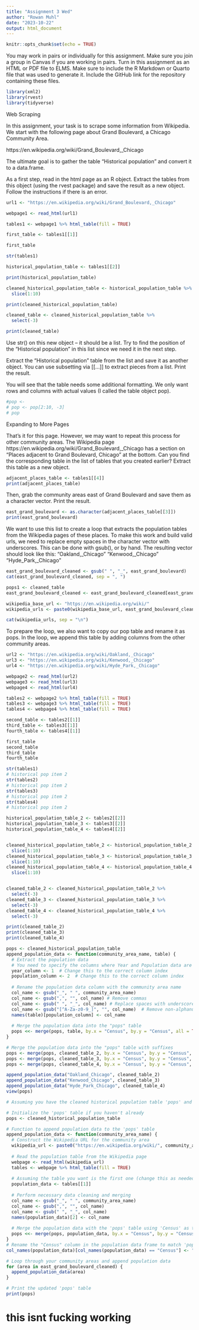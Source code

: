 ```yaml
---
title: "Assignment 3 Wed"
author: "Rowan Muhl"
date: "2023-10-22"
output: html_document
---
```


```r
knitr::opts_chunk$set(echo = TRUE)
```

You may work in pairs or individually for this assignment. Make sure you join a group in Canvas if you are working in pairs. Turn in this assignment as an HTML or PDF file to ELMS. Make sure to include the R Markdown or Quarto file that was used to generate it. Include the GitHub link for the repository containing these files.

```r
library(xml2)
library(rvest)
library(tidyverse)
```

Web Scraping

In this assignment, your task is to scrape some information from Wikipedia. We start with the following page about Grand Boulevard, a Chicago Community Area.

https://en.wikipedia.org/wiki/Grand_Boulevard,_Chicago

The ultimate goal is to gather the table "Historical population" and convert it to a data.frame.

As a first step, read in the html page as an R object. Extract the tables from this object (using the rvest package) and save the result as a new object. Follow the instructions if there is an error.

```r
url1 <- "https://en.wikipedia.org/wiki/Grand_Boulevard,_Chicago"

webpage1 <- read_html(url1)

tables1 <- webpage1 %>% html_table(fill = TRUE)

first_table <- tables1[[1]]

first_table

str(tables1)

historical_population_table <- tables1[[2]]

print(historical_population_table)

cleaned_historical_population_table <- historical_population_table %>%
  slice(1:10)

print(cleaned_historical_population_table)

cleaned_table <- cleaned_historical_population_table %>%
  select(-3)

print(cleaned_table)
```

Use str() on this new object -- it should be a list. Try to find the position of the "Historical population" in this list since we need it in the next step.

Extract the "Historical population" table from the list and save it as another object. You can use subsetting via [[…]] to extract pieces from a list. Print the result.

You will see that the table needs some additional formatting. We only want rows and columns with actual values (I called the table object pop).

```r
#pop <-
# pop <- pop[2:10, -3]
# pop
```

Expanding to More Pages

That's it for this page. However, we may want to repeat this process for other community areas. The Wikipedia page https://en.wikipedia.org/wiki/Grand_Boulevard,_Chicago has a section on "Places adjacent to Grand Boulevard, Chicago" at the bottom. Can you find the corresponding table in the list of tables that you created earlier? Extract this table as a new object.

```r
adjacent_places_table <- tables1[[4]]
print(adjacent_places_table)


```

Then, grab the community areas east of Grand Boulevard and save them as a character vector. Print the result.

```r
east_grand_boulevard <- as.character(adjacent_places_table[[3]])
print(east_grand_boulevard)
```
We want to use this list to create a loop that extracts the population tables from the Wikipedia pages of these places. To make this work and build valid urls, we need to replace empty spaces in the character vector with underscores. This can be done with gsub(), or by hand. The resulting vector should look like this: "Oakland,_Chicago" "Kenwood,_Chicago" "Hyde_Park,_Chicago"

```r
east_grand_boulevard_cleaned <- gsub(" ", "_", east_grand_boulevard)
cat(east_grand_boulevard_cleaned, sep = ", ")
```
```r
pops1 <- cleaned_table
east_grand_boulevard_cleaned <- east_grand_boulevard_cleaned[east_grand_boulevard_cleaned != ""]

wikipedia_base_url <- "https://en.wikipedia.org/wiki/"
wikipedia_urls <- paste0(wikipedia_base_url, east_grand_boulevard_cleaned)

cat(wikipedia_urls, sep = "\n")
```


To prepare the loop, we also want to copy our pop table and rename it as pops. In the loop, we append this table by adding columns from the other community areas.

```r
url2 <- "https://en.wikipedia.org/wiki/Oakland,_Chicago"
url3 <- "https://en.wikipedia.org/wiki/Kenwood,_Chicago"
url4 <- "https://en.wikipedia.org/wiki/Hyde_Park,_Chicago"

webpage2 <- read_html(url2)
webpage3 <- read_html(url3)
webpage4 <- read_html(url4)

tables2 <- webpage2 %>% html_table(fill = TRUE)
tables3 <- webpage3 %>% html_table(fill = TRUE)
tables4 <- webpage4 %>% html_table(fill = TRUE)

second_table <- tables2[[1]]
third_table <- tables3[[1]]
fourth_table <- tables4[[1]]

first_table
second_table
third_table
fourth_table

str(tables1)
# historical pop item 2
str(tables2)
# historical pop item 2
str(tables3)
# historical pop item 2
str(tables4)
# historical pop item 2

historical_population_table_2 <- tables2[[2]]
historical_population_table_3 <- tables3[[2]]
historical_population_table_4 <- tables4[[2]]


cleaned_historical_population_table_2 <- historical_population_table_2 %>%
  slice(1:10)
cleaned_historical_population_table_3 <- historical_population_table_3 %>%
  slice(1:10)
cleaned_historical_population_table_4 <- historical_population_table_4 %>%
  slice(1:10)


cleaned_table_2 <- cleaned_historical_population_table_2 %>%
  select(-3)
cleaned_table_3 <- cleaned_historical_population_table_3 %>%
  select(-3)
cleaned_table_4 <- cleaned_historical_population_table_4 %>%
  select(-3)

print(cleaned_table_2)
print(cleaned_table_3)
print(cleaned_table_4)
```
```r
pops <- cleaned_historical_population_table
append_population_data <- function(community_area_name, table) {
  # Extract the population data
  # You need to specify the columns where Year and Population data are in your tables
  year_column <- 1  # Change this to the correct column index
  population_column <- 2  # Change this to the correct column index
  
  # Rename the population data column with the community area name
  col_name <- gsub("_", " ", community_area_name)
  col_name <- gsub(",", "", col_name) # Remove commas
  col_name <- gsub(" ", "_", col_name) # Replace spaces with underscores
  col_name <- gsub("[^A-Za-z0-9_]", "", col_name)  # Remove non-alphanumeric characters
  names(table)[population_column] <- col_name
  
  # Merge the population data into the "pops" table
  pops <<- merge(pops, table, by.x = "Census", by.y = "Census", all = TRUE)
}

```

```r
# Merge the population data into the "pops" table with suffixes
pops <- merge(pops, cleaned_table_2, by.x = "Census", by.y = "Census", all = TRUE, suffixes = c("_x", "_2"))
pops <- merge(pops, cleaned_table_3, by.x = "Census", by.y = "Census", all = TRUE, suffixes = c("_x", "_3"))
pops <- merge(pops, cleaned_table_4, by.x = "Census", by.y = "Census", all = TRUE, suffixes = c("_x", "_4"))

append_population_data("Oakland_Chicago", cleaned_table_2)
append_population_data("Kenwood_Chicago", cleaned_table_3)
append_population_data("Hyde_Park_Chicago", cleaned_table_4)
view(pops)
```
```r
# Assuming you have the cleaned historical population table 'pops' and the 'east_grand_boulevard_cleaned' vector

# Initialize the 'pops' table if you haven't already
pops <- cleaned_historical_population_table

# Function to append population data to the 'pops' table
append_population_data <- function(community_area_name) {
  # Construct the Wikipedia URL for the community area
  wikipedia_url <- paste0("https://en.wikipedia.org/wiki/", community_area_name)
  
  # Read the population table from the Wikipedia page
  webpage <- read_html(wikipedia_url)
  tables <- webpage %>% html_table(fill = TRUE)
  
  # Assuming the table you want is the first one (change this as needed)
  population_data <- tables[[1]]
  
  # Perform necessary data cleaning and merging
  col_name <- gsub("_", " ", community_area_name)
  col_name <- gsub(",", "", col_name)
  col_name <- gsub(" ", "_", col_name)
  names(population_data)[2] <- col_name
  
  # Merge the population data with the 'pops' table using 'Census' as the key
  pops <<- merge(pops, population_data, by.x = "Census", by.y = "Census", all.x = TRUE)
}
# Rename the "Census" column in the population data frame to match 'pops'
col_names(population_data)[col_names(population_data) == "Census"] <- "Census"

# Loop through your community areas and append population data
for (area in east_grand_boulevard_cleaned) {
  append_population_data(area)
}

# Print the updated 'pops' table
print(pops)

```
# this isnt fucking working










